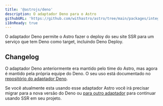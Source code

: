 ```yaml
---
title: '@astrojs/deno'
description: O adaptador Deno para o Astro
githubURL: 'https://github.com/withastro/astro/tree/main/packages/integrations/deno/'
i18nReady: true
---
```

O adaptador Deno permite o Astro fazer o deploy do seu site SSR para um serviço que tem Deno como target, incluindo Deno Deploy.

## Changelog

O adaptador Deno anteriormente era mantido pelo time do Astro, mas agora é mantido pela própria equipe do Deno. O seu uso está documentado no [repositório do adaptador Deno](https://github.com/denoland/deno-astro-adapter).

Se você atualmente esta usando esse adaptador Astro você irá precisar migrar para a nova versão do Deno ou [para outro adaptador](/pt-br/guides/server-side-rendering/#adicionando-um-adaptador) para continuar usando SSR em seu projeto.
